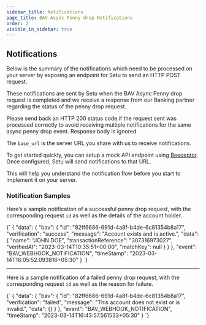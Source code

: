 ```yaml
---
sidebar_title: Notifications
page_title: BAV Async Penny drop Notifications
order: 2
visible_in_sidebar: true
---
```


## Notifications

Below is the summary of the notifications which need to be processed on your server by exposing an endpoint for Setu to send an HTTP POST request.

These notifications are sent by Setu when the BAV Async Penny drop request is completed and we receive a response from our Banking partner regarding the status of the penny drop request.

<Callout type="tip">
    Please send back an HTTP 200 status code if the request sent was processed
    correctly to avoid receiving multiple notifications for the same async penny
    drop event. Response body is ignored.
</Callout>
<br />

The `base_url` is the server URL you share with us to receive notifications.

To get started quickly, you can setup a mock API endpoint using <a href="https://beeceptor.com/" target="_blank">Beeceptor</a>. Once configured, Setu will send notifications to that URL.

This will help you understand the notification flow before you start to implement it on your server.

### Notification Samples

Here’s a sample notification of a successful penny drop request, with the corresponding request `id` as well as the details of the account holder.

<CodeBlockWithCopy language="json">
    {`
  {
  "data": {
    "bav": {
      "id": "82ff6686-691d-4a8f-b4de-6c81354b8a17",
      "verification": "success",
      "message": "Account exists and is active.",
      "data": {
        "name": "JOHN DOE",
        "transactionReference": "307316973027",
        "verifiedAt": "2023-03-14T10:35:51+00:00",
        "matchKey": null
      }
    }
  },
  "event": "BAV_WEBHOOK_NOTIFICATION",
  "timeStamp": "2023-03-14T16:05:52.093816+05:30"
}
  `}
</CodeBlockWithCopy>

<hr class="tertiary" />

Here is a sample notification of a failed penny drop request, with the corresponding request `id` as well as the reason for failure.

<CodeBlockWithCopy language="json">
    {`
  {
  "data": {
    "bav": {
      "id": "82ff6686-691d-4a8f-b4de-6c81354b8a17",
      "verification": "failed",
      "message": "This account does not exist or is invalid.",
      "data": {}
    }
  },
  "event": "BAV_WEBHOOK_NOTIFICATION",
  "timeStamp": "2023-03-14T16:43:57.561533+05:30"
}
  `}
</CodeBlockWithCopy>

<WasPageHelpful />
